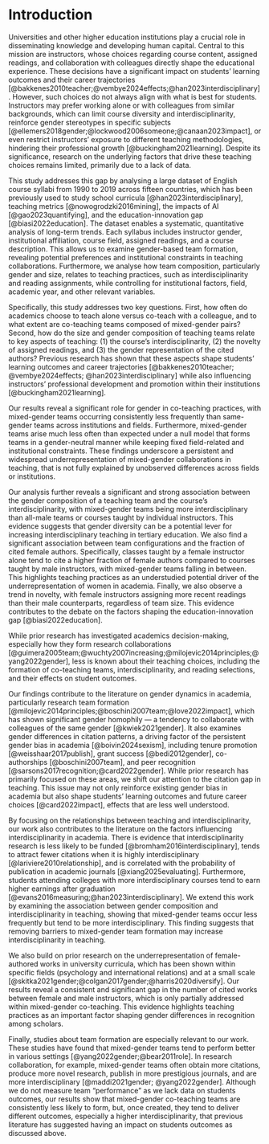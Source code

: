 # Introduction

Universities and other higher education institutions play a crucial role in disseminating knowledge and developing human capital. Central to this mission are instructors, whose choices regarding course content, assigned readings, and collaboration with colleagues directly shape the educational experience. These decisions have a significant impact on students' learning outcomes and their career trajectories [@bakkenes2010teacher;@vembye2024effects;@han2023interdisciplinary]. However, such choices do not always align with what is best for students. Instructors may prefer working alone or with colleagues from similar backgrounds, which can limit course diversity and interdisciplinarity, reinforce gender stereotypes in specific subjects [@ellemers2018gender;@lockwood2006someone;@canaan2023impact], or even restrict instructors' exposure to different teaching methodologies, hindering their professional growth [@buckingham2021learning]. Despite its significance, research on the underlying factors that drive these teaching choices remains limited, primarily due to a lack of data.

This study addresses this gap by analysing a large dataset of English course syllabi from 1990 to 2019 across fifteen countries, which has been previously used to study school curricula [@han2023interdisciplinary], teaching metrics [@nowogrodzki2016mining], the impacts of AI [@gao2023quantifying], and the education-innovation gap [@biasi2022education]. The dataset enables a systematic, quantitative analysis of long-term trends. Each syllabus includes instructor gender, institutional affiliation, course field, assigned readings, and a course description. This allows us to examine gender-based team formation, revealing potential preferences and institutional constraints in teaching collaborations. Furthermore, we analyse how team composition, particularly gender and size, relates to teaching practices, such as interdisciplinarity and reading assignments, while controlling for institutional factors, field, academic year, and other relevant variables.

Specifically, this study addresses two key questions. First, how often do academics choose to teach alone versus co-teach with a colleague, and to what extent are co-teaching teams composed of mixed-gender pairs? Second, how do the size and gender composition of teaching teams relate to key aspects of teaching: (1) the course's interdisciplinarity, (2) the novelty of assigned readings, and (3) the gender representation of the cited authors? Previous research has shown that these aspects shape students' learning outcomes and career trajectories [@bakkenes2010teacher; @vembye2024effects; @han2023interdisciplinary] while also influencing instructors' professional development and promotion within their institutions [@buckingham2021learning].

Our results reveal a significant role for gender in co-teaching practices, with mixed-gender teams occurring consistently less frequently than same-gender teams across institutions and fields. Furthermore, mixed-gender teams arise much less often than expected under a null model that forms teams in a gender-neutral manner while keeping fixed field-related and institutional constraints. These findings underscore a persistent and widespread underrepresentation of mixed-gender collaborations in teaching, that is not fully explained by unobserved differences across fields or institutions. 

Our analysis further reveals a significant and strong association between the gender composition of a teaching team and the course's interdisciplinarity, with mixed-gender teams being more interdisciplinary than all-male teams or courses taught by individual instructors. This evidence suggests that gender diversity can be a potential lever for increasing interdisciplinary teaching in tertiary education. We also find a significant association between team configurations and the fraction of cited female authors. Specifically, classes taught by a female instructor alone tend to cite a higher fraction of female authors compared to courses taught by male instructors, with mixed-gender teams falling in between. This highlights teaching practices as an understudied potential driver of the underrepresentation of women in academia. Finally, we also observe a trend in novelty, with female instructors assigning more recent readings than their male counterparts, regardless of team size. This evidence contributes to the debate on the factors shaping the education-innovation gap [@biasi2022education].

While prior research has investigated academics decision-making, especially how they form research collaborations [@guimera2005team;@wuchty2007increasing;@milojevic2014principles;@yang2022gender], less is known about their teaching choices, including the formation of co-teaching teams, interdisciplinarity, and reading selections, and their effects on student outcomes.

Our findings contribute to the literature on gender dynamics in academia, particularly research team formation [@milojevic2014principles;@boschini2007team;@love2022impact], which has shown significant gender homophily --- a tendency to collaborate with colleagues of the same gender [@kwiek2021gender]. It also examines gender differences in citation patterns, a driving factor of the persistent gender bias in academia [@boivin2024sexism], including tenure promotion [@weisshaar2017publish], grant success [@bedi2012gender], co-authorships [@boschini2007team], and peer recognition [@sarsons2017recognition;@card2022gender]. While prior research has primarily focused on these areas, we shift our attention to the citation gap in teaching. This issue may not only reinforce existing gender bias in academia but also shape students' learning outcomes and future career choices [@card2022impact], effects that are less well understood.

By focusing on the relationships between teaching and interdisciplinarity, our work also contributes to the literature on the factors influencing interdisciplinarity in academia. There is evidence that interdisciplinarity research is less likely to be funded [@bromham2016interdisciplinary], tends to attract fewer citations when it is highly interdisciplinary [@lariviere2010relationship], and is correlated with the probability of publication in academic journals [@xiang2025evaluating]. Furthermore, students attending colleges with more interdisciplinary courses tend to earn higher earnings after graduation [@evans2016measuring;@han2023interdisciplinary]. We extend this work by examining the association between gender composition and interdisciplinarity in teaching, showing that mixed-gender teams occur less frequently but tend to be more interdisciplinary. This finding suggests that removing barriers to mixed-gender team formation may increase interdisciplinarity in teaching.


We also build on prior research on the underrepresentation of female-authored works in university curricula, which has been shown within specific fields (psychology and international relations) and at a small scale [@skitka2021gender;@colgan2017gender;@harris2020diversify]. Our results reveal a consistent and significant gap in the number of cited works between female and male instructors, which is only partially addressed within mixed-gender co-teaching. This evidence highlights teaching practices as an important factor shaping gender differences in recognition among scholars.

Finally, studies about team formation are especially relevant to our work. These studies have found that mixed-gender teams tend to perform better in various settings [@yang2022gender;@bear2011role]. In research collaboration, for example, mixed-gender teams often obtain more citations, produce more novel research, publish in more prestigious journals, and are more interdisciplinary [@maddi2021gender; @yang2022gender]. Although we do not measure team "performance" as we lack data on students outcomes, our results show that mixed-gender co-teaching teams are consistently less likely to form, but, once created, they tend to deliver different outcomes, especially a higher interdisciplinarity, that previous literature has suggested having an impact on students outcomes as discussed above.